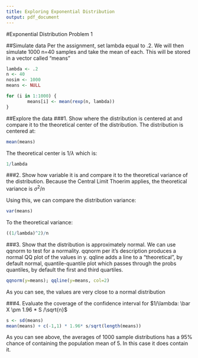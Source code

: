 ```yaml
---
title: Exploring Exponential Distribution
output: pdf_document
---
```

#Exponential Distribution Problem 1

##Simulate data
Per the assignment, set lambda equal to .2.  We will then simulate 1000 n=40 samples and take the mean of each.  This will be stored in a vector called "means"

```r
lambda <- .2
n <- 40
nosim <- 1000
means <- NULL

for (i in 1:1000) {
        means[i] <- mean(rexp(n, lambda))
}
```

##Explore the data
###1. Show where the distribution is centered at and compare it to the theoretical center of the distribution.
The distribution is centered at:
```r
mean(means)
```
The theoretical center is $1/\lambda$ which is:

```r
1/lambda
```

###2. Show how variable it is and compare it to the theoretical variance of the distribution.
Because the Central Limit Thoerim applies, the theoretical variance is $\sigma^2 / n$

Using this, we can compare the distribution variance:
```r
var(means)
```

To the theoretical variance:
```r
((1/lambda)^2)/n
```


###3. Show that the distribution is approximately normal.
We can use qqnorm to test for a normality.  qqnorm per it's description produces a normal QQ plot of the values in y. qqline adds a line to a “theoretical”, by default normal, quantile-quantile plot which passes through the probs quantiles, by default the first and third quartiles.

```r
qqnorm(y=means); qqline(y=means, col=2)
```

As you can see, the values are very close to a normal distribution

###4. Evaluate the coverage of the confidence interval for $1/\lambda: \bar X \pm 1.96 * S /\sqrt{n}$

```r
s <- sd(means)
mean(means) + c(-1,1) * 1.96* s/sqrt(length(means))
```
As you can see above, the averages of 1000 sample distributions has a 95% chance of containing the population mean of 5.  In this case it does contain it.
